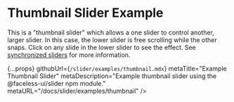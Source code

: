 
# Thumbnail Slider Example

This is a "thumbnail slider" which allows a one slider to control another, larger slider. In this case, the lower slider is free scrolling while the other snaps. Click on any slide in the lower slider to see the effect. See [synchronized sliders](/docs/slider/setup#sync) for more information.

<ThumbnailSliderExample />

  {...props}
  githubUrl={`/slider/examples/thumbnail.mdx`}
  metaTitle="Example Thumbnail Slider"
  metaDescription="Example thumbnail slider using the @faceless-ui/slider npm module."
  metaURL="/docs/slider/examples/thumbnail"
/>

